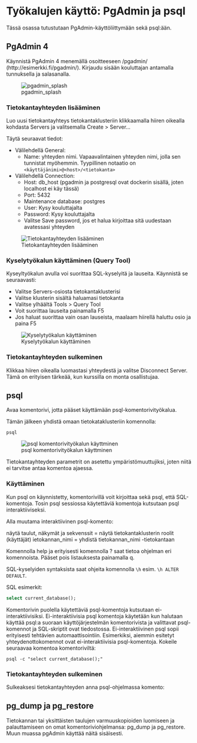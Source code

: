 # Työkalujen käyttö: PgAdmin ja psql

Tässä osassa tutustutaan PgAdmin-käyttöliittymään sekä psql:ään.

## PgAdmin 4
Käynnistä PgAdmin 4 menemällä osoitteeseen /pgadmin/ (http://esimerkki.fi/pgadmin/). Kirjaudu sisään kouluttajan antamalla tunnuksella ja salasanalla.

![pgadmin_splash](img/pgadmin_splash.png)

### Tietokantayhteyden lisääminen
Luo uusi tietokantayhteys tietokantaklusteriin klikkaamalla hiiren oikealla kohdasta Servers ja valitsemalla Create > Server...

Täytä seuraavat tiedot:

* Välilehdellä General:
  * Name: yhteyden nimi. Vapaavalintainen yhteyden nimi, jolla sen tunnistat myöhemmin. Tyypillinen notaatio on `<käyttäjänimi>@<host>/<tietokanta>`
* Välilehdellä Connection:
  * Host: db_host (pgadmin ja postgresql ovat dockerin sisällä, joten localhost ei käy tässä)
  * Port: 5432
  * Maintenance database: postgres
  * User: Kysy kouluttajalta
  * Password: Kysy kouluttajalta
  * Valitse Save password, jos et halua kirjoittaa sitä uudestaan avatessasi yhteyden

![Tietokantayhteyden lisääminen](img/pgadmin_create_server.gif)

### Kyselytyökalun käyttäminen (Query Tool)
Kyseyltyökalun avulla voi suorittaa SQL-kyselyitä ja lauseita. Käynnistä se seuraavasti:

* Valitse Servers-osiosta tietokantaklusterisi
* Valitse klusterin sisältä haluamasi tietokanta
* Valitse ylhäältä Tools > Query Tool
* Voit suorittaa lauseita painamalla F5
* Jos haluat suorittaa vain osan lauseista, maalaam hiirellä haluttu osio ja paina F5

![Kyselytyökalun käyttäminen](img/pgadmin_query_tool.gif)

### Tietokantayhteyden sulkeminen
Klikkaa hiiren oikealla luomastasi yhteydestä ja valitse Disconnect Server. Tämä on erityisen tärkeää, kun kurssilla on monta osallistujaa.

## psql

Avaa komentorivi, jotta pääset käyttämään psql-komentorivityökalua.

Tämän jälkeen yhdistä omaan tietokataklusteriin komennolla:

```
psql
```

![psql komentorivityökalun käyttminen](img/psql_start.png)

Tietokantayhteyden parametrit on asetettu ympäristömuuttujiksi, joten niitä ei tarvitse antaa komentoa ajaessa.

### Käyttäminen
Kun psql on käynnistetty, komentorivillä voit kirjoittaa sekä psql, että SQL-komentoja. Tosin psql sessiossa käytettäviä komentoja kutsutaan psql interaktiiviseksi.

Alla muutama interaktiivinen psql-komento:

  \d = näytä taulut, näkymät ja sekvenssit
  \dg = näytä tietokantaklusterin roolit (käyttäjät)
  \c tietokannan_nimi = yhdistä tietokannan_nimi -tietokantaan

Komennolla help ja erityisesti komennolla \? saat tietoa ohjelman eri komennoista. Pääset pois listauksesta painamalla q.

SQL-kyselyiden syntaksista saat ohjeita komennolla `\h` esim. `\h ALTER DEFAULT`.

SQL esimerkit:
```sql
select current_database();
```

Komentorivin puolella käytettäviä psql-komentoja kutsutaan ei-interaktiivisiksi. Ei-interaktiivisia psql komentoja käytetään
kun halutaan käyttää psql:a suoraan käyttöjärjestelmän komentorivista ja valittavat psql-komennot ja SQL-skriptit ovat
tiedostossa. Ei-interaktiivinen psql sopii erityisesti tehtävien automaattisointiin. Esimerkiksi, aiemmin esitetyt
yhteydenottokomennot ovat ei-interaktiivisia psql-komentoja. Kokeile seuraavaa komentoa komentoriviltä:

```shell
psql -c "select current_database();"
``` 

### Tietokantayhteyden sulkeminen
Sulkeaksesi tietokantayhteyden anna psql-ohjelmassa komento: \q

## pg_dump ja pg_restore

Tietokannan tai yksittäisten taulujen varmuuskopioiden luomiseen ja palauttamiseen on omat komentoriviohjelmansa: pg_dump ja pg_restore. Muun muassa pgAdmin käyttää näitä sisäisesti.
